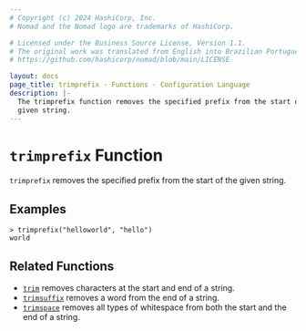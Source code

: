 ```yaml
---
# Copyright (c) 2024 HashiCorp, Inc.
# Nomad and the Nomad logo are trademarks of HashiCorp.

# Licensed under the Business Source License, Version 1.1.
# The original work was translated from English into Brazilian Portuguese.
# https://github.com/hashicorp/nomad/blob/main/LICENSE

layout: docs
page_title: trimprefix - Functions - Configuration Language
description: |-
  The trimprefix function removes the specified prefix from the start of a
  given string.
---
```


# `trimprefix` Function

`trimprefix` removes the specified prefix from the start of the given string.

## Examples

```shell-session
> trimprefix("helloworld", "hello")
world
```

## Related Functions

- [`trim`](/nomad/docs/job-specification/hcl2/functions/string/trim) removes characters at the start and end of a string.
- [`trimsuffix`](/nomad/docs/job-specification/hcl2/functions/string/trimsuffix) removes a word from the end of a string.
- [`trimspace`](/nomad/docs/job-specification/hcl2/functions/string/trimspace) removes all types of whitespace from
  both the start and the end of a string.
